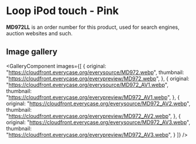
# Loop iPod touch - Pink

<Callout type='info' emoji='👉🏻'>**MD972LL** is an order number for this product, used for search engines, auction websites and such.</Callout>

## Image gallery

<GalleryComponent
    images={[
      {
        original: "https://cloudfront.everycase.org/everysource/MD972.webp",
        thumbnail: "https://cloudfront.everycase.org/everypreview/MD972.webp",
      },
      {
        original: "https://cloudfront.everycase.org/everysource/MD972_AV1.webp",
        thumbnail: "https://cloudfront.everycase.org/everypreview/MD972_AV1.webp",
      },
      {
        original: "https://cloudfront.everycase.org/everysource/MD972_AV2.webp",
        thumbnail: "https://cloudfront.everycase.org/everypreview/MD972_AV2.webp",
      },
      {
        original: "https://cloudfront.everycase.org/everysource/MD972_AV3.webp",
        thumbnail: "https://cloudfront.everycase.org/everypreview/MD972_AV3.webp",
      }
    ]}
  />
